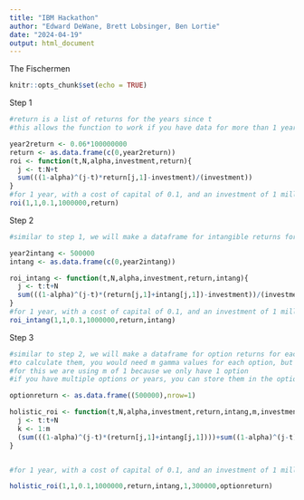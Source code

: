 ---
title: "IBM Hackathon"
author: "Edward DeWane, Brett Lobsinger, Ben Lortie"
date: "2024-04-19"
output: html_document
---

The Fischermen


```{r setup, include=FALSE}
knitr::opts_chunk$set(echo = TRUE)
```

Step 1
```{r}

#return is a list of returns for the years since t
#this allows the function to work if you have data for more than 1 year

year2return <- 0.06*100000000
return <- as.data.frame(c(0,year2return))
roi <- function(t,N,alpha,investment,return){
  j <- t:N+t
  sum(((1-alpha)^(j-t)*return[j,1]-investment)/(investment))
}
#for 1 year, with a cost of capital of 0.1, and an investment of 1 million dollars and an economic return of 6 million, you get the following ROI
roi(1,1,0.1,1000000,return)
```
Step 2
```{r}
#similar to step 1, we will make a dataframe for intangible returns for each year

year2intang <- 500000
intang <- as.data.frame(c(0,year2intang))

roi_intang <- function(t,N,alpha,investment,return,intang){
  j <- t:t+N
  sum(((1-alpha)^(j-t)*(return[j,1]+intang[j,1])-investment))/(investment)
}
#for 1 year, with a cost of capital of 0.1, and an investment of 1 million dollars and an economic return of 6 million and intangible return of 500,000, you get the following ROI
roi_intang(1,1,0.1,1000000,return,intang)
```
Step 3
```{r}
#similar to step 2, we will make a dataframe for option returns for each year
#to calculate them, you would need m gamma values for each option, but we do not have that for this example
#for this we are using m of 1 because we only have 1 option
#if you have multiple options or years, you can store them in the optionreturn dataframe where each column is an option and each row is a year

optionreturn <- as.data.frame((500000),nrow=1)

holistic_roi <- function(t,N,alpha,investment,return,intang,m,investment2, optionreturn){
  j <- t:t+N
  k <- 1:m
  (sum(((1-alpha)^(j-t)*(return[j,1]+intang[j,1])))+sum((1-alpha)^(j-t)*(sum(optionreturn[k,t])))-(investment+investment2))/(investment+investment2)
}


#for 1 year, with a cost of capital of 0.1, and an investment of 1 million dollars and an economic return of 6 million, intangible return of 500,000, saving of 500,000, investment of 300,000, and only 1 option you get the following ROI

holistic_roi(1,1,0.1,1000000,return,intang,1,300000,optionreturn)
```




